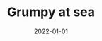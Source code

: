 ---
cover: "./sea.JPG"
date: "2022-01-01"
title: "Grumpy at sea"
defer: true
slug: "/grumpy-at-sea"
areas:
  -  .

---